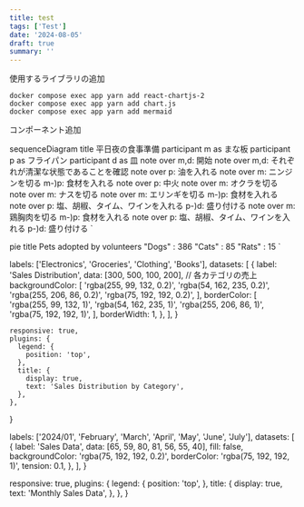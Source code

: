 ```yaml
---
title: test
tags: ['Test']
date: '2024-08-05'
draft: true
summary: ''
---
```


使用するライブラリの追加

```
docker compose exec app yarn add react-chartjs-2
docker compose exec app yarn add chart.js
docker compose exec app yarn add mermaid
```

コンポーネント追加

  sequenceDiagram title 平日夜の食事準備
  participant m as まな板
  participant p as フライパン
  participant d as 皿
note over m,d: 開始
note over m,d: それぞれが清潔な状態であることを確認
note over p: 油を入れる
note over m: ニンジンを切る
m-)p: 食材を入れる
note over p: 中火
note over m: オクラを切る
note over m: ナスを切る
note over m: エリンギを切る
m-)p: 食材を入れる
note over p: 塩、胡椒、タイム、ワインを入れる
p-)d: 盛り付ける
note over m: 鶏胸肉を切る
m-)p: 食材を入れる
note over p: 塩、胡椒、タイム、ワインを入れる
p-)d: 盛り付ける
`

<Mermaid chart={sequenceDiagram} />

pie title Pets adopted by volunteers
    "Dogs" : 386
    "Cats" : 85
    "Rats" : 15
`

<Mermaid chart={pie} />

labels: ['Electronics', 'Groceries', 'Clothing', 'Books'],
      datasets: [
        {
          label: 'Sales Distribution',
          data: [300, 500, 100, 200], // 各カテゴリの売上
          backgroundColor: [
            'rgba(255, 99, 132, 0.2)',
            'rgba(54, 162, 235, 0.2)',
            'rgba(255, 206, 86, 0.2)',
            'rgba(75, 192, 192, 0.2)',
          ],
          borderColor: [
            'rgba(255, 99, 132, 1)',
            'rgba(54, 162, 235, 1)',
            'rgba(255, 206, 86, 1)',
            'rgba(75, 192, 192, 1)',
          ],
      borderWidth: 1,
    },
  ],
}

    responsive: true,
    plugins: {
      legend: {
        position: 'top',
      },
      title: {
        display: true,
        text: 'Sales Distribution by Category',
      },
    },
  }

<DonutChart data={data} options={options} />

  labels: ['2024/01', 'February', 'March', 'April', 'May', 'June', 'July'],
  datasets: [
    {
      label: 'Sales Data',
      data: [65, 59, 80, 81, 56, 55, 40],
      fill: false,
      backgroundColor: 'rgba(75, 192, 192, 0.2)',
      borderColor: 'rgba(75, 192, 192, 1)',
      tension: 0.1,
    },
  ],
}

  responsive: true,
  plugins: {
    legend: {
      position: 'top',
    },
    title: {
      display: true,
      text: 'Monthly Sales Data',
    },
  },
}

<LineChart data={data1} options={options1} />
